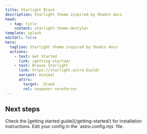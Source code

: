 ```yaml
---
title: Starlight Black
description: Starlight theme inspired by Shadcn docs
head:
  - tag: title
    content: starlight-theme-destyler
template: splash
editUrl: false
hero:
  tagline: Starlight theme inspired by Shadcn docs
  actions:
    - text: Get Started
      link: /getting-started/
    - text: Browse Starlight
      link: https://starlight.astro.build/
      variant: minimal
      attrs:
        target: _blank
        rel: noopener noreferrer
---
```




<ContainerSection>

## Next steps

<CardGrid stagger>
  <Card title="Install the plugin" icon="puzzle">
    Check the [getting started guide](/getting-started/) for installation instructions.
  </Card>
  <Card title="Configure the plugin" icon="setting">
    Edit your config in the `astro.config.mjs` file.
  </Card>
</CardGrid>

</ContainerSection>
